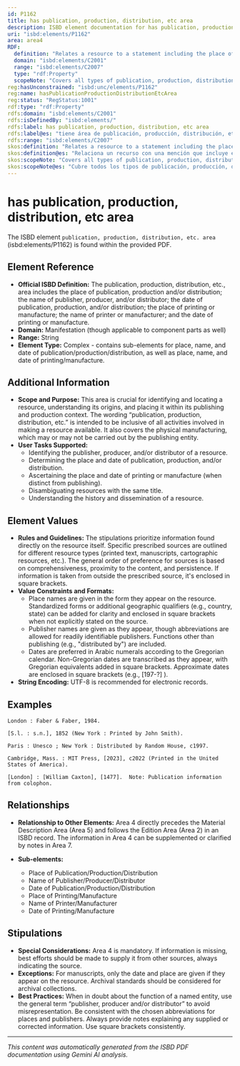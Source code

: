 ```yaml
---
id: P1162
title: has publication, production, distribution, etc area
description: ISBD element documentation for has publication, production, distribution, etc area
uri: "isbd:elements/P1162"
area: area4
RDF:
  definition: "Relates a resource to a statement including the place of publication, production and/or distribution; the name of publisher, producer, and/or distributor; the date of publication, production, and/or distribution; the place of printing or manufacture; the name of printer or manufacturer; and the date of printing or manufacture."
  domain: "isbd:elements/C2001"
  range: "isbd:elements/C2007"
  type: "rdf:Property"
  scopeNote: "Covers all types of publication, production, distribution, issuing and release activities connected with resources."
reg:hasUnconstrained: "isbd:unc/elements/P1162"
reg:name: hasPublicationProductionDistributionEtcArea
reg:status: "RegStatus:1001"
rdf:type: "rdf:Property"
rdfs:domain: "isbd:elements/C2001"
rdfs:isDefinedBy: "isbd:elements/"
rdfs:label: has publication, production, distribution, etc area
rdfs:label@es: "tiene área de publicación, producción, distribución, etc."
rdfs:range: "isbd:elements/C2007"
skos:definition: "Relates a resource to a statement including the place of publication, production and/or distribution; the name of publisher, producer, and/or distributor; the date of publication, production, and/or distribution; the place of printing or manufacture; the name of printer or manufacturer; and the date of printing or manufacture."
skos:definition@es: "Relaciona un recurso con una mención que incluye el lugar de publicación, producción y/o distribución; el nombre del editor, productor y/o distribuidor; la fecha de publicación, producción y/o distribución; el lugar de impresión o fabricación; el nombre del  impresor o fabricante, y la fecha de impresión o fabricación."
skos:scopeNote: "Covers all types of publication, production, distribution, issuing and release activities connected with resources."
skos:scopeNote@es: "Cubre todos los tipos de publicación, producción, distribución, edición y actividades de difusión relacionadas con los recursos."
---
```

# has publication, production, distribution, etc area

The ISBD element `publication, production, distribution, etc. area` (isbd:elements/P1162) is found within the provided PDF.

## Element Reference

- **Official ISBD Definition:** The publication, production, distribution, etc., area includes the place of publication, production and/or distribution; the name of publisher, producer, and/or distributor; the date of publication, production, and/or distribution; the place of printing or manufacture; the name of printer or manufacturer; and the date of printing or manufacture.
- **Domain:**  Manifestation (though applicable to component parts as well)
- **Range:** String
- **Element Type:** Complex - contains sub-elements for place, name, and date of publication/production/distribution, as well as place, name, and date of printing/manufacture.


## Additional Information

- **Scope and Purpose:** This area is crucial for identifying and locating a resource, understanding its origins, and placing it within its publishing and production context.  The wording “publication, production, distribution, etc.” is intended to be inclusive of all activities involved in making a resource available.  It also covers the physical manufacturing, which may or may not be carried out by the publishing entity.
- **User Tasks Supported:**
    - Identifying the publisher, producer, and/or distributor of a resource.
    - Determining the place and date of publication, production, and/or distribution.
    - Ascertaining the place and date of printing or manufacture (when distinct from publishing).
    - Disambiguating resources with the same title.
    - Understanding the history and dissemination of a resource.



## Element Values

- **Rules and Guidelines:** The stipulations prioritize information found directly on the resource itself. Specific prescribed sources are outlined for different resource types (printed text, manuscripts, cartographic resources, etc.). The general order of preference for sources is based on comprehensiveness, proximity to the content, and persistence. If information is taken from outside the prescribed source, it's enclosed in square brackets.
- **Value Constraints and Formats:**
    - Place names are given in the form they appear on the resource. Standardized forms or additional geographic qualifiers (e.g., country, state) can be added for clarity and enclosed in square brackets when not explicitly stated on the source.
    - Publisher names are given as they appear, though abbreviations are allowed for readily identifiable publishers. Functions other than publishing (e.g., "distributed by") are included.
    - Dates are preferred in Arabic numerals according to the Gregorian calendar. Non-Gregorian dates are transcribed as they appear, with Gregorian equivalents added in square brackets. Approximate dates are enclosed in square brackets (e.g., [197-?] ).
- **String Encoding:**  UTF-8 is recommended for electronic records.



## Examples

```
London : Faber & Faber, 1984.
```

```
[S.l. : s.n.], 1852 (New York : Printed by John Smith).
```

```
Paris : Unesco ; New York : Distributed by Random House, c1997.
```

```
Cambridge, Mass. : MIT Press, [2023], c2022 (Printed in the United States of America).
```

```
[London] : [William Caxton], [1477].  Note: Publication information from colophon.
```



## Relationships

- **Relationship to Other Elements:** Area 4 directly precedes the Material Description Area (Area 5) and follows the Edition Area (Area 2) in an ISBD record. The information in Area 4 can be supplemented or clarified by notes in Area 7.

- **Sub-elements:**
    - Place of Publication/Production/Distribution
    - Name of Publisher/Producer/Distributor
    - Date of Publication/Production/Distribution
    - Place of Printing/Manufacture
    - Name of Printer/Manufacturer
    - Date of Printing/Manufacture


## Stipulations

- **Special Considerations:** Area 4 is mandatory. If information is missing, best efforts should be made to supply it from other sources, always indicating the source.
- **Exceptions:**  For manuscripts, only the date and place are given if they appear on the resource. Archival standards should be considered for archival collections.
- **Best Practices:** When in doubt about the function of a named entity, use the general term “publisher, producer and/or distributor” to avoid misrepresentation.  Be consistent with the chosen abbreviations for places and publishers. Always provide notes explaining any supplied or corrected information. Use square brackets consistently.


---

*This content was automatically generated from the ISBD PDF documentation using Gemini AI analysis.*

